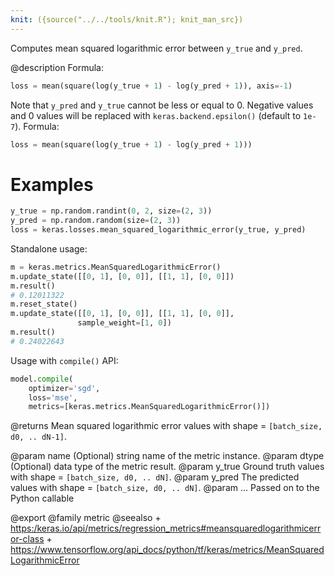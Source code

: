 ```yaml
---
knit: ({source("../../tools/knit.R"); knit_man_src})
---
```

Computes mean squared logarithmic error between `y_true` and `y_pred`.

@description
Formula:

```python
loss = mean(square(log(y_true + 1) - log(y_pred + 1)), axis=-1)
```

Note that `y_pred` and `y_true` cannot be less or equal to 0. Negative
values and 0 values will be replaced with `keras.backend.epsilon()`
(default to `1e-7`).
Formula:

```python
loss = mean(square(log(y_true + 1) - log(y_pred + 1)))
```

# Examples
```python
y_true = np.random.randint(0, 2, size=(2, 3))
y_pred = np.random.random(size=(2, 3))
loss = keras.losses.mean_squared_logarithmic_error(y_true, y_pred)
```
Standalone usage:

```python
m = keras.metrics.MeanSquaredLogarithmicError()
m.update_state([[0, 1], [0, 0]], [[1, 1], [0, 0]])
m.result()
# 0.12011322
m.reset_state()
m.update_state([[0, 1], [0, 0]], [[1, 1], [0, 0]],
               sample_weight=[1, 0])
m.result()
# 0.24022643
```

Usage with `compile()` API:

```python
model.compile(
    optimizer='sgd',
    loss='mse',
    metrics=[keras.metrics.MeanSquaredLogarithmicError()])
```

@returns
Mean squared logarithmic error values with shape = `[batch_size, d0, ..
dN-1]`.

@param name (Optional) string name of the metric instance.
@param dtype (Optional) data type of the metric result.
@param y_true Ground truth values with shape = `[batch_size, d0, .. dN]`.
@param y_pred The predicted values with shape = `[batch_size, d0, .. dN]`.
@param ... Passed on to the Python callable

@export
@family metric
@seealso
+ <https:/keras.io/api/metrics/regression_metrics#meansquaredlogarithmicerror-class>
+ <https://www.tensorflow.org/api_docs/python/tf/keras/metrics/MeanSquaredLogarithmicError>
